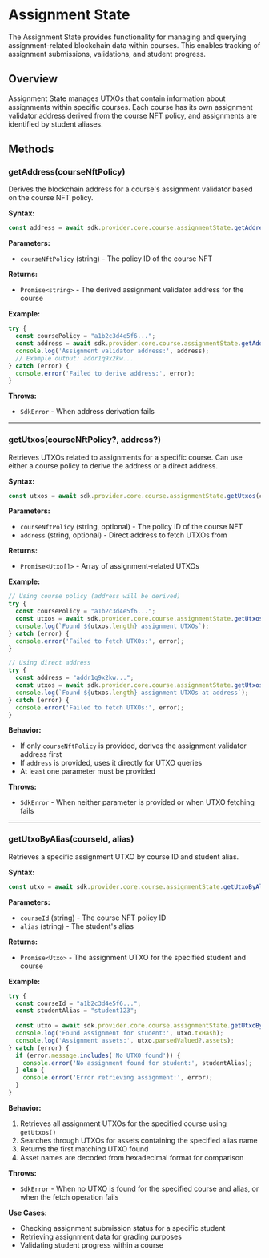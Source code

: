 # Assignment State

The Assignment State provides functionality for managing and querying assignment-related blockchain data within courses. This enables tracking of assignment submissions, validations, and student progress.

## Overview

Assignment State manages UTXOs that contain information about assignments within specific courses. Each course has its own assignment validator address derived from the course NFT policy, and assignments are identified by student aliases.

## Methods

### getAddress(courseNftPolicy)

Derives the blockchain address for a course's assignment validator based on the course NFT policy.

**Syntax:**
```typescript
const address = await sdk.provider.core.course.assignmentState.getAddress(courseNftPolicy)
```

**Parameters:**
- `courseNftPolicy` (string) - The policy ID of the course NFT

**Returns:**
- `Promise<string>` - The derived assignment validator address for the course

**Example:**
```typescript
try {
  const coursePolicy = "a1b2c3d4e5f6...";
  const address = await sdk.provider.core.course.assignmentState.getAddress(coursePolicy);
  console.log('Assignment validator address:', address);
  // Example output: addr1q9x2kw...
} catch (error) {
  console.error('Failed to derive address:', error);
}
```

**Throws:**
- `SdkError` - When address derivation fails

---

### getUtxos(courseNftPolicy?, address?)

Retrieves UTXOs related to assignments for a specific course. Can use either a course policy to derive the address or a direct address.

**Syntax:**
```typescript
const utxos = await sdk.provider.core.course.assignmentState.getUtxos(courseNftPolicy?, address?)
```

**Parameters:**
- `courseNftPolicy` (string, optional) - The policy ID of the course NFT
- `address` (string, optional) - Direct address to fetch UTXOs from

**Returns:**
- `Promise<Utxo[]>` - Array of assignment-related UTXOs

**Example:**
```typescript
// Using course policy (address will be derived)
try {
  const coursePolicy = "a1b2c3d4e5f6...";
  const utxos = await sdk.provider.core.course.assignmentState.getUtxos(coursePolicy);
  console.log(`Found ${utxos.length} assignment UTXOs`);
} catch (error) {
  console.error('Failed to fetch UTXOs:', error);
}

// Using direct address
try {
  const address = "addr1q9x2kw...";
  const utxos = await sdk.provider.core.course.assignmentState.getUtxos(undefined, address);
  console.log(`Found ${utxos.length} assignment UTXOs at address`);
} catch (error) {
  console.error('Failed to fetch UTXOs:', error);
}
```

**Behavior:**
- If only `courseNftPolicy` is provided, derives the assignment validator address first
- If `address` is provided, uses it directly for UTXO queries
- At least one parameter must be provided

**Throws:**
- `SdkError` - When neither parameter is provided or when UTXO fetching fails

---

### getUtxoByAlias(courseId, alias)

Retrieves a specific assignment UTXO by course ID and student alias.

**Syntax:**
```typescript
const utxo = await sdk.provider.core.course.assignmentState.getUtxoByAlias(courseId, alias)
```

**Parameters:**
- `courseId` (string) - The course NFT policy ID
- `alias` (string) - The student's alias

**Returns:**
- `Promise<Utxo>` - The assignment UTXO for the specified student and course

**Example:**
```typescript
try {
  const courseId = "a1b2c3d4e5f6...";
  const studentAlias = "student123";
  
  const utxo = await sdk.provider.core.course.assignmentState.getUtxoByAlias(courseId, studentAlias);
  console.log('Found assignment for student:', utxo.txHash);
  console.log('Assignment assets:', utxo.parsedValued?.assets);
} catch (error) {
  if (error.message.includes('No UTXO found')) {
    console.error('No assignment found for student:', studentAlias);
  } else {
    console.error('Error retrieving assignment:', error);
  }
}
```

**Behavior:**
1. Retrieves all assignment UTXOs for the specified course using `getUtxos()`
2. Searches through UTXOs for assets containing the specified alias name
3. Returns the first matching UTXO found
4. Asset names are decoded from hexadecimal format for comparison

**Throws:**
- `SdkError` - When no UTXO is found for the specified course and alias, or when the fetch operation fails

**Use Cases:**
- Checking assignment submission status for a specific student
- Retrieving assignment data for grading purposes
- Validating student progress within a course
